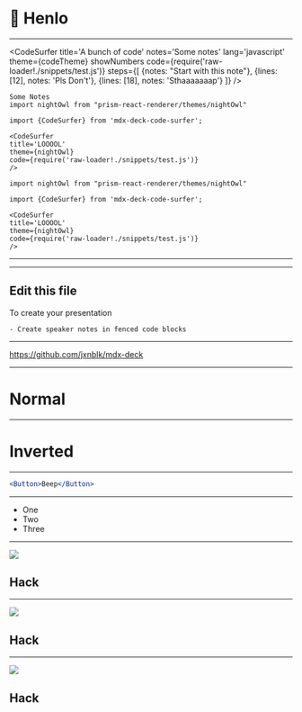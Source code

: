 

<Head>
  <title>My Presentation</title>
  <meta name='twitter:card' content='summary_large_image' />
  <meta name='twitter:site' content='@jxnblk' />
  <meta name='twitter:title' content='My Presentation' />
  <meta name='twitter:description' content='A really great presentation' />
  <meta name='twitter:image' content='https://example.com/card.png' />
</Head>

# 👋 Henlo

---

<CodeSurfer
title='A bunch of code'
notes='Some notes'
lang='javascript'
theme={codeTheme}
showNumbers
code={require('raw-loader!./snippets/test.js')}
steps={[
{notes: "Start with this note"},
{lines: [12], notes: 'Pls Don\'t'},
{lines: [18], notes: 'Sthaaaaaaap'}
]}
/>

```notes
Some Notes
import nightOwl from "prism-react-renderer/themes/nightOwl"

import {CodeSurfer} from 'mdx-deck-code-surfer';

<CodeSurfer
title='LOOOOL'
theme={nightOwl}
code={require('raw-loader!./snippets/test.js')}
/>

import nightOwl from "prism-react-renderer/themes/nightOwl"

import {CodeSurfer} from 'mdx-deck-code-surfer';

<CodeSurfer
title='LOOOOL'
theme={nightOwl}
code={require('raw-loader!./snippets/test.js')}
/>

```

---
---

## Edit this file

To create your presentation

```notes
- Create speaker notes in fenced code blocks
```

---

<https://github.com/jxnblk/mdx-deck>

---

# Normal

---


# Inverted

---

```jsx
<Button>Beep</Button>
```

---

<ul>
  <Appear>
    <li>One</li>
    <li>Two</li>
    <li>Three</li>
  </Appear>
</ul>

---



![](https://images.unsplash.com/photo-1526374965328-7f61d4dc18c5?ixlib=rb-0.3.5&ixid=eyJhcHBfaWQiOjEyMDd9&s=2059a86937844c84267d5126e5b36aa3&auto=format&fit=crop&w=1350&q=80)

## Hack
---



![](https://images.unsplash.com/photo-1526374965328-7f61d4dc18c5?ixlib=rb-0.3.5&ixid=eyJhcHBfaWQiOjEyMDd9&s=2059a86937844c84267d5126e5b36aa3&auto=format&fit=crop&w=1350&q=80)

## Hack
---



![](https://images.unsplash.com/photo-1526374965328-7f61d4dc18c5?ixlib=rb-0.3.5&ixid=eyJhcHBfaWQiOjEyMDd9&s=2059a86937844c84267d5126e5b36aa3&auto=format&fit=crop&w=1350&q=80)

## Hack
